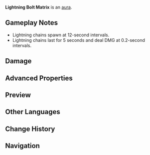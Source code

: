 {{Status Infobox
|image      = Lightning Bolt Matrix.png
|type       = Auras
|appearance = [[Spiral Abyss]];[[Domain]]s
|domain     = Hidden Palace of Lianshan Formula
|domain2    = Midsummer Courtyard
|domain3    = Hidden Palace of Zhou Formula
|effect     = 2 lightning chains will appear and deal {{Color|Electro DMG}} when a character touches them. 
}}
'''Lightning Bolt Matrix''' is an [[aura]].

==Gameplay Notes==
* Lightning chains spawn at 12-second intervals.
* Lightning chains last for 5 seconds and deal DMG at 0.2-second intervals.

==Damage==
{{Environmental Damage|0.6|lightning chains|truedamage=2}}

==Advanced Properties==
{{Advanced Properties
|gu      = 1U
|icdtag  = none
|poise   = 30
|impulse = 1
}}

==Preview==
{{Preview
|f1 = Lightning Bolt Matrix Preview
}}

==Other Languages==
{{Other Languages
|en      = Lightning Bolt Matrix
|zhs     = 雷光矩阵
|zhs_rm  = Léiguāng Jǔzhèn
|zht     = 雷光矩陣
|zht_rm  = Léiguāng Jǔzhèn
|zh_tl   = Lightning Matrix
|ja      = 雷光のマトリックス
|ja_rm   = Raikou no Matorikkusu
|ja_tl   = Matrix of Lightning
|ko      = {{tt|뇌광행렬|雷光行列}}
|ko_tl   = Lightning Matrix
|es      = Formación relámpago
|es_tl   = Lightning Bolt Formation
|fr      = Périmètre de foudre
|fr_tl   = Lightning Bolt Perimeter
|ru      = Матрица молний
|ru_tl   = Lightning Matrix
|th      = Lightning Bolt Matrix
|vi      = Ma Trận Sấm Sét
|vi_tl   = 
|de      = Matrix der Blitzschläge
|de_tl   = 
|id      = Lightning Bolt Matrix
|pt      = Matriz de Cadeia de Raios
|pt_tl   = 
|tr      = 
|tr_tl   = 
|it      = 
|it_tl   = 
}}

==Change History==
{{Change History|1.0}}

==Navigation==
{{Ley Line Disorder Navbox}}